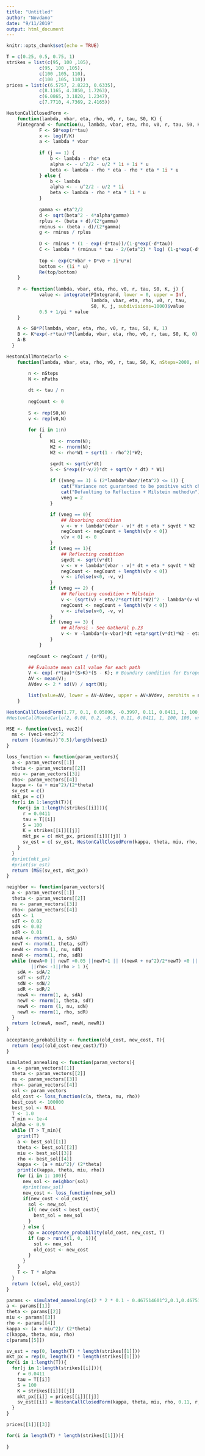 ```yaml
---
title: "Untitled"
author: "Novdano"
date: "9/11/2019"
output: html_document
---
```


```r
knitr::opts_chunk$set(echo = TRUE)
```


```r
T = c(0.25, 0.5, 0.75, 1)
strikes = list(c(95, 100 ,105),
            c(95, 100 ,105),
            c(100 ,105, 110),
            c(100 ,105, 110))
prices = list(c(6.5757, 2.8223, 0.6335),
            c(8.1165, 4.3850, 1.7263),
            c(6.0865, 3.1820, 1.2347),
            c(7.7710, 4.7369, 2.4165))
```



```r
HestonCallClosedForm <-
    function(lambda, vbar, eta, rho, v0, r, tau, S0, K) {
	PIntegrand <- function(u, lambda, vbar, eta, rho, v0, r, tau, S0, K, j) {
            F <- S0*exp(r*tau)
            x <- log(F/K)
            a <- lambda * vbar
            
            if (j == 1) {
                b <- lambda - rho* eta
                alpha <- - u^2/2 - u/2 * 1i + 1i * u
                beta <- lambda - rho * eta - rho * eta * 1i * u
            } else {
                b <- lambda
                alpha <- - u^2/2 - u/2 * 1i
                beta <- lambda - rho * eta * 1i * u
            }
            
            gamma <- eta^2/2
            d <- sqrt(beta^2 - 4*alpha*gamma)
            rplus <- (beta + d)/(2*gamma)
            rminus <- (beta - d)/(2*gamma)
            g <- rminus / rplus
            
            D <- rminus * (1 - exp(-d*tau))/(1-g*exp(-d*tau))
            C <- lambda * (rminus * tau - 2/(eta^2) * log( (1-g*exp(-d*tau))/(1-g) ) )
            
            top <- exp(C*vbar + D*v0 + 1i*u*x)
            bottom <- (1i * u)
            Re(top/bottom)
	}
	
	P <- function(lambda, vbar, eta, rho, v0, r, tau, S0, K, j) {
            value <- integrate(PIntegrand, lower = 0, upper = Inf,
                               lambda, vbar, eta, rho, v0, r, tau,
                               S0, K, j, subdivisions=1000)$value
            0.5 + 1/pi * value
	}

    A <- S0*P(lambda, vbar, eta, rho, v0, r, tau, S0, K, 1)
    B <- K*exp(-r*tau)*P(lambda, vbar, eta, rho, v0, r, tau, S0, K, 0)
    A-B
  }
```

```r
HestonCallMonteCarlo <-
    function(lambda, vbar, eta, rho, v0, r, tau, S0, K, nSteps=2000, nPaths=3000, vneg=2) {

        n <- nSteps
        N <- nPaths
        
        dt <- tau / n
        
        negCount <- 0
        
        S <- rep(S0,N)
        v <- rep(v0,N)
        
        for (i in 1:n)
            {
                W1 <- rnorm(N);
                W2 <- rnorm(N);
                W2 <- rho*W1 + sqrt(1 - rho^2)*W2;

                sqvdt <- sqrt(v*dt)
                S <- S*exp((r-v/2)*dt + sqrt(v * dt) * W1)
                
                if ((vneg == 3) & (2*lambda*vbar/(eta^2) <= 1)) {
                    cat("Variance not guaranteed to be positive with choice of lambda, vbar, and eta\n")
                    cat("Defaulting to Reflection + Milstein method\n")
                    vneg = 2
                }

                if (vneg == 0){
                    ## Absorbing condition
                    v <- v + lambda*(vbar - v)* dt + eta * sqvdt * W2
                    negCount <- negCount + length(v[v < 0])
                    v[v < 0] <- 0
                }
                if (vneg == 1){
                    ## Reflecting condition
                    sqvdt <- sqrt(v*dt)
                    v <- v + lambda*(vbar - v)* dt + eta * sqvdt * W2
                    negCount <- negCount + length(v[v < 0])
                    v <- ifelse(v<0, -v, v)
                }
                if (vneg == 2) {
                    ## Reflecting condition + Milstein
                    v <- (sqrt(v) + eta/2*sqrt(dt)*W2)^2 - lambda*(v-vbar)*dt - eta^2/4*dt
                    negCount <- negCount + length(v[v < 0])
                    v <- ifelse(v<0, -v, v)     
                }
                if (vneg == 3) {
                    ## Alfonsi - See Gatheral p.23
                    v <- v -lambda*(v-vbar)*dt +eta*sqrt(v*dt)*W2 - eta^2/2*dt      
                }
            }
        
        negCount <- negCount / (n*N);

        ## Evaluate mean call value for each path
        V <- exp(-r*tau)*(S>K)*(S - K); # Boundary condition for European call
        AV <- mean(V);
        AVdev <- 2 * sd(V) / sqrt(N);

        list(value=AV, lower = AV-AVdev, upper = AV+AVdev, zerohits = negCount)
    }
```



```r
HestonCallClosedForm(1.77, 0.1, 0.05096, -0.3997, 0.11, 0.0411, 1, 100, 100)
#HestonCallMonteCarlo(2, 0.08, 0.2, -0.5, 0.11, 0.0411, 1, 100, 100, vneg = 0)
```


```r
MSE <- function(vec1, vec2){
  ms <- (vec1-vec2)^2
  return ((sum(ms))^0.5)/length(vec1)
}

loss_function <- function(param_vectors){
  a <- param_vectors[[1]]
  theta <- param_vectors[[2]]
  miu <- param_vectors[[3]]
  rho<- param_vectors[[4]]
  kappa <- (a + miu^2)/(2*theta)
  sv_est = c()
  mkt_px = c()
  for(i in 1:length(T)){
    for(j in 1:length(strikes[[i]])){
      r = 0.0411
      tau = T[[i]]
      S = 100
      K = strikes[[i]][[j]]
      mkt_px = c( mkt_px, prices[[i]][[j]] )
      sv_est = c( sv_est, HestonCallClosedForm(kappa, theta, miu, rho, 0.11, r, tau, S, K) )
    }
  }
  #print(mkt_px)
  #print(sv_est)
  return (MSE(sv_est, mkt_px))
}
```

```r
neighbor <- function(param_vectors){
  a <- param_vectors[[1]]
  theta <- param_vectors[[2]]
  nu <- param_vectors[[3]]
  rho<- param_vectors[[4]]
  sdA <- 1
  sdT <- 0.02
  sdN <- 0.02
  sdR <- 0.01
  newA <- rnorm(1, a, sdA)
  newT <- rnorm(1, theta, sdT)
  newN <- rnorm (1, nu, sdN)
  newR <- rnorm(1, rho, sdR)
  while (newA<0 || newT <0.05 ||newT>1 || ((newA + nu^2)/2*newT) <0 || ((newA + nu^2)/2*newT) >5 || nu > 1 || nu < 0
         ||rho< -1||rho > 1 ){
    sdA <- sdA/2
    sdT <- sdT/2
    sdN <- sdN/2
    sdR <- sdR/2
    newA <- rnorm(1, a, sdA)
    newT <- rnorm(1, theta, sdT)
    newN <- rnorm (1, nu, sdN)
    newR <- rnorm(1, rho, sdR)
  }
  return (c(newA, newT, newN, newR))
}

acceptance_probability <- function(old_cost, new_cost, T){
  return (exp((old_cost-new_cost)/T))
}

simulated_annealing <- function(param_vectors){
  a <- param_vectors[[1]]
  theta <- param_vectors[[2]]
  nu <- param_vectors[[3]]
  rho<- param_vectors[[4]]
  sol <- param_vectors
  old_cost <- loss_function(c(a, theta, nu, rho))
  best_cost <- 100000
  best_sol <- NULL
  T <- 1.0
  T_min <- 1e-4
  alpha <- 0.9
  while (T > T_min){
    print(T)
    a <- best_sol[[1]]
    theta <- best_sol[[2]]
    miu <- best_sol[[3]]
    rho <- best_sol[[4]]
    kappa <- (a + miu^2)/ (2*theta)
    print(c(kappa, theta, miu, rho))
    for (i in 1: 100){
      new_sol <- neighbor(sol)
      #print(new_sol)
      new_cost <- loss_function(new_sol)
      if(new_cost < old_cost){
        sol <- new_sol
        if( new_cost < best_cost){
          best_sol = new_sol
        }
      } else {
        ap = acceptance_probability(old_cost, new_cost, T)
        if (ap > runif(1, 0, 1)){
          sol <- new_sol
          old_cost <- new_cost 
        } 
      }
    }
    T <- T * alpha
  }
  return (c(sol, old_cost))
}
```

```r
params <- simulated_annealing(c(2 * 2 * 0.1 - 0.467514601^2,0.1,0.467514601,-0.50903932))
a <- params[[1]]
theta <- params[[2]]
miu <- params[[3]]
rho <- params[[4]]
kappa <- (a + miu^2)/ (2*theta)
c(kappa, theta, miu, rho)
c(params[[5]])
```





```r
sv_est = rep(0, length(T) * length(strikes[[1]]))
mkt_px = rep(0, length(T) * length(strikes[[1]]))
for(i in 1:length(T)){
  for(j in 1:length(strikes[[i]])){
    r = 0.0411
    tau = T[[i]]
    S = 100
    K = strikes[[i]][[j]]
    mkt_px[[i]] = prices[[i]][[j]]
    sv_est[[i]] = HestonCallClosedForm(kappa, theta, miu, rho, 0.11, r, tau, S, K)
  }
}
```

```r
prices[[1]][[3]]
```


```r

for(i in length(T) * length(strikes[[1]])){
  
}
```





